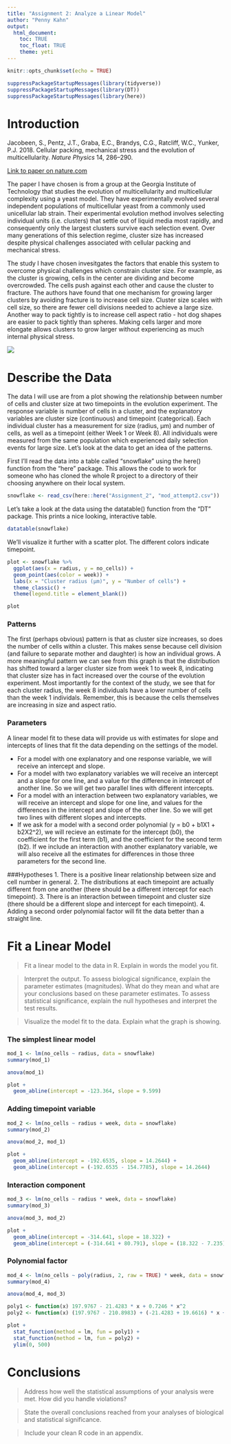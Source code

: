 ```yaml
---
title: "Assignment 2: Analyze a Linear Model"
author: "Penny Kahn"
output: 
  html_document:
    toc: TRUE
    toc_float: TRUE
    theme: yeti
---
```


```r
knitr::opts_chunk$set(echo = TRUE)
```
```r
suppressPackageStartupMessages(library(tidyverse))
suppressPackageStartupMessages(library(DT))
suppressPackageStartupMessages(library(here))
```

# Introduction

Jacobeen, S., Pentz, J.T., Graba, E.C., Brandys, C.G., Ratcliff, W.C., Yunker, P.J. 2018. Cellular packing, mechanical stress and the evolution of multicellularity. *Nature Physics* 14, 286–290.

[Link to paper on nature.com](https://www.nature.com/articles/s41567-017-0002-y)

The paper I have chosen is from a group at the Georgia Institute of Technology that studies the evolution of multicellularity and multicellular complexity using a yeast model. They have experimentally evolved several independent populations of multicellular yeast from a commonly used unicellular lab strain. Their experimental evolution method involves selecting individual units (i.e. clusters) that settle out of liquid media most rapidly, and consequently only the largest clusters survive each selection event. Over many generations of this selection regime, cluster size has increased despite physical challenges associated with cellular packing and mechanical stress.

The study I have chosen invesitgates the factors that enable this system to overcome physical challenges which constrain cluster size. For example, as the cluster is growing, cells in the center are dividing and become overcrowded. The cells push against each other and cause the cluster to fracture. The authors have found that one mechanism for growing larger clusters by avoiding fracture is to increase cell size. Cluster size scales with cell size, so there are fewer cell divisions needed to achieve a large size. Another way to pack tightly is to increase cell aspect ratio - hot dog shapes are easier to pack tightly than spheres. Making cells larger and more elongate allows clusters to grow larger without experiencing as much internal physical stress.

![](https://pennykahn.github.io/biol501/Assignment_2/cluster.png)

# Describe the Data

The data I will use are from a plot showing the relationship between number of cells and cluster size at two timepoints in the evolution experiment. The response variable is number of cells in a cluster, and the explanatory variables are cluster size (continuous) and timepoint (categorical). Each individual cluster has a measurement for size (radius, μm) and number of cells, as well as a timepoint (either Week 1 or Week 8). All individuals were measured from the same population which experienced daily selection events for large size. Let's look at the data to get an idea of the patterns.

First I'll read the data into a table called "snowflake" using the here() function from the "here" package. This allows the code to work for someone who has cloned the whole R project to a directory of their choosing anywhere on their local system. 
```r
snowflake <- read_csv(here::here("Assignment_2", "mod_attempt2.csv"))
```

Let's take a look at the data using the datatable() function from the "DT" package. This prints a nice looking, interactive table.
```r
datatable(snowflake)
```

We'll visualize it further with a scatter plot. The different colors indicate timepoint.
```r
plot <- snowflake %>%
  ggplot(aes(x = radius, y = no_cells)) +
  geom_point(aes(color = week)) +
  labs(x = "Cluster radius (μm)", y = "Number of cells") +
  theme_classic() + 
  theme(legend.title = element_blank())

plot
```

### Patterns
The first (perhaps obvious) pattern is that as cluster size increases, so does the number of cells within a cluster. This makes sense because cell division (and failure to separate mother and daughter) is how an individual grows. A more meaningful pattern we can see from this graph is that the distribution has shifted toward a larger cluster size from week 1 to week 8, indicating that cluster size has in fact increased over the course of the evolution experiment. Most importantly for the context of the study, we see that for each cluster radius, the week 8 individuals have a lower number of cells than the week 1 individals. Remember, this is because the cells themselves are increasing in size and aspect ratio.

### Parameters
A linear model fit to these data will provide us with estimates for slope and intercepts of lines that fit the data depending on the settings of the model. 
                               
- For a model with one explanatory and one response variable, we will receive an intercept and slope.
- For a model with two explanatory variables we will receive an intercept and a slope for one line, and a value for the difference in intercept of another line. So we will get two parallel lines with different intercepts.
- For a model with an interaction between two explanatory variables, we will receive an intercept and slope for one line, and values for the differences in the intercept and slope of the other line. So we will get two lines with different slopes and intercepts.
- If we ask for a model with a second order polynomial (y = b0 + b1X1 + b2X2^2), we will recieve an estimate for the intercept (b0), the coefficient for the first term (b1), and the coefficient for the second term (b2). If we include an interaction with another explanatory variable, we will also receive all the estimates for differences in those three parameters for the second line.

###Hypotheses
1. There is a positive linear relationship between size and cell number in general.
2. The distributions at each timepoint are actually different from one another (there should be a different intercept for each timepoint). 
3. There is an interaction between timepoint and cluster size (there should be a different slope and intercept for each timepoint). 
4. Adding a second order polynomial factor will fit the data better than a straight line.

# Fit a Linear Model
>Fit a linear model to the data in R. Explain in words the model you fit.

>Interpret the output. To assess biological significance, explain the parameter estimates (magnitudes). 
>What do they mean and what are your conclusions based on these parameter estimates. To assess statistical significance, explain the null hypotheses and interpret the test results.

>Visualize the model fit to the data. Explain what the graph is showing.

### The simplest linear model
```r
mod_1 <- lm(no_cells ~ radius, data = snowflake)
summary(mod_1)
```
```r
anova(mod_1)
```
```r
plot + 
  geom_abline(intercept = -123.364, slope = 9.599)
```

### Adding timepoint variable
```r
mod_2 <- lm(no_cells ~ radius + week, data = snowflake)
summary(mod_2)
```
```r
anova(mod_2, mod_1)
```
```r
plot +
  geom_abline(intercept = -192.6535, slope = 14.2644) +
  geom_abline(intercept = (-192.6535 - 154.7785), slope = 14.2644)
```


### Interaction component
```r
mod_3 <- lm(no_cells ~ radius * week, data = snowflake)
summary(mod_3)
```
```r
anova(mod_3, mod_2)
```
```r
plot + 
  geom_abline(intercept = -314.641, slope = 18.322) +
  geom_abline(intercept = (-314.641 + 80.791), slope = (18.322 - 7.235))
```

### Polynomial factor
```r
mod_4 <- lm(no_cells ~ poly(radius, 2, raw = TRUE) * week, data = snowflake)
summary(mod_4)
```
```r
anova(mod_4, mod_3)
```
```r
poly1 <- function(x) 197.9767 - 21.4283 * x + 0.7246 * x^2
poly2 <- function(x) (197.9767 - 210.8983) + (-21.4283 + 19.6616) * x + (0.7246 - 0.5435) * x^2
```
```r
plot +
  stat_function(method = lm, fun = poly1) + 
  stat_function(method = lm, fun = poly2) +
  ylim(0, 500)
```

# Conclusions
>Address how well the statistical assumptions of your analysis were met. How did you handle violations?

>State the overall conclusions reached from your analyses of biological and statistical significance.

>Include your clean R code in an appendix. 



